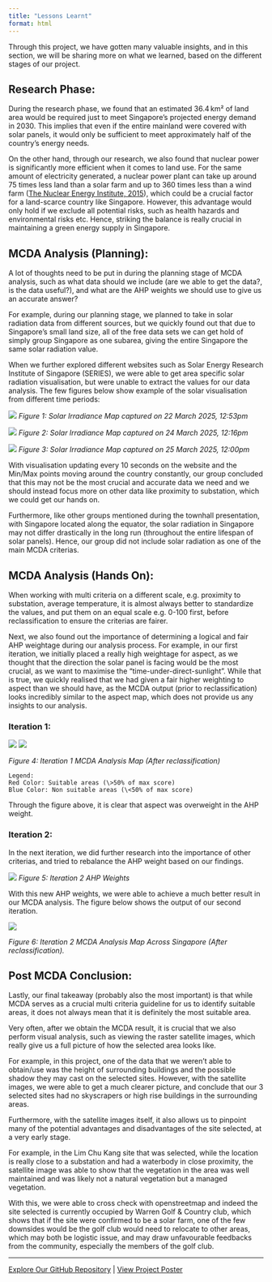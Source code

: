 ```yaml
---
title: "Lessons Learnt"
format: html
---
```


Through this project, we have gotten many valuable insights, and in this section, we will be sharing more on what we learned, based on the different stages of our project.

## Research Phase:

During the research phase, we found that an estimated 36.4 km² of land area would be required just to meet Singapore’s projected energy demand in 2030\. This implies that even if the entire mainland were covered with solar panels, it would only be sufficient to meet approximately half of the country's energy needs. 

On the other hand, through our research, we also found that nuclear power is significantly more efficient when it comes to land use. For the same amount of electricity generated, a nuclear power plant can take up around 75 times less land than a solar farm and up to 360 times less than a wind farm ([The Nuclear Energy Institute, 2015](https://www.nei.org/news/2015/land-needs-for-wind-solar-dwarf-nuclear-plants)), which could be a crucial factor for a land-scarce country like Singapore. However, this advantage would only hold if we exclude all potential risks, such as health hazards and environmental risks etc. Hence, striking the balance is really crucial in maintaining a green energy supply in Singapore. 

## MCDA Analysis (Planning):

A lot of thoughts need to be put in during the planning stage of MCDA analysis, such as what data should we include (are we able to get the data?,  is the data useful?), and what are the AHP weights we should use to give us an accurate answer?

For example, during our planning stage, we planned to take in solar radiation data from different sources, but we quickly found out that due to Singapore's small land size, all of the free data sets we can get hold of simply group Singapore as one subarea, giving the entire Singapore the same solar radiation value. 

When we further explored different websites such as Solar Energy Research Institute of Singapore (SERIES), we were able to get area specific solar radiation visualisation, but were unable to extract the values for our data analysis. The few figures below show example of the solar visualisation from different time periods:


![](/images/lessons/image1.jpg)
*Figure 1: Solar Irradiance Map captured on 22 March 2025, 12:53pm*

![](/images/lessons/image2.jpg)
*Figure 2: Solar Irradiance Map captured on 24 March 2025, 12:16pm*

![](/images/lessons/image3.jpg)
*Figure 3: Solar Irradiance Map captured on 25 March 2025, 12:00pm*

With visualisation updating every 10 seconds on the website and the Min/Max points moving around the country constantly, our group concluded that this may not be the most crucial and accurate data we need and we should instead focus more on other data like proximity to substation, which we could get our hands on.

Furthermore, like other groups mentioned during the townhall presentation, with Singapore located along the equator, the solar radiation in Singapore may not differ drastically in the long run (throughout the entire lifespan of solar panels). Hence, our group did not include solar radiation as one of the main MCDA criterias.

## MCDA Analysis (Hands On):

When working with multi criteria on a different scale, e.g. proximity to substation, average temperature, it is almost always better to standardize the values, and put them on an equal scale e.g. 0-100 first, before reclassification to ensure the criterias are fairer.

Next, we also found out the importance of determining a logical and fair AHP weightage during our analysis process. For example, in our first iteration, we initially placed a really high weightage for aspect, as we thought that the direction the solar panel is facing would be the most crucial, as we want to maximise the “time-under-direct-sunlight”. While that is true, we quickly realised that we had given a fair higher weighting to aspect than we should have, as the MCDA output (prior to reclassification) looks incredibly similar to the aspect map, which does not provide us any insights to our analysis. 

### Iteration 1:
![](/images/lessons/image4.png)
![](/images/lessons/image5.png)

*Figure 4: Iteration 1 MCDA Analysis Map (After reclassification)*

```
Legend: 
Red Color: Suitable areas (\>50% of max score)  
Blue Color: Non suitable areas (\<50% of max score)
```

Through the figure above, it is clear that aspect was overweight in the AHP weight.   


### Iteration 2:

In the next iteration, we did further research into the importance of other criterias, and tried to rebalance the AHP weight based on our findings.

![](/images/lessons/image6.png)
*Figure 5: Iteration 2 AHP Weights*

With this new AHP weights, we were able to achieve a much better result in our MCDA analysis. The figure below shows the output of our second iteration.

![](/images/lessons/image7.png)

*Figure 6: Iteration 2 MCDA Analysis Map Across Singapore (After reclassification).*


## Post MCDA Conclusion:

Lastly, our final takeaway (probably also the most important) is that while MCDA serves as a crucial multi criteria guideline for us to identify suitable areas, it does not always mean that it is definitely the most suitable area.

Very often, after we obtain the MCDA result, it is crucial that we also perform visual analysis, such as viewing the raster satellite images, which really give us a full picture of how the selected area looks like.

For example, in this project, one of the data that we weren't able to obtain/use was the height of surrounding buildings and the possible shadow they may cast on the selected sites. However, with the satellite images, we were able to get a much clearer picture, and conclude that our 3 selected sites had no skyscrapers or high rise buildings in the surrounding areas. 

Furthermore, with the satellite images itself, it also allows us to pinpoint many of the potential advantages and disadvantages of the site selected, at a very early stage.

For example, in the Lim Chu Kang site that was selected, while the location is really close to a substation and had a waterbody in close proximity, the satellite image was able to show that the vegetation in the area was well maintained and was likely not a natural vegetation but a managed vegetation.

With this, we were able to cross check with openstreetmap and indeed the site selected is currently occupied by Warren Golf & Country club, which shows that if the site were confirmed to be a solar farm, one of the few downsides would be the golf club would need to relocate to other areas, which may both be logistic issue, and may draw unfavourable feedbacks from the community, especially the members of the golf club.

---

[Explore Our GitHub Repository](https://github.com/je-rnic/SMT201-GIS-Group3) | [View Project Poster](poster.qmd)